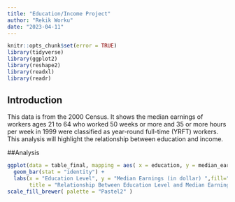 ```yaml
---
title: "Education/Income Project"
author: "Rekik Worku"
date: "2023-04-11"
---
```


```r
knitr::opts_chunk$set(error = TRUE)
library(tidyverse)
library(ggplot2)
library(reshape2)
library(readxl)
library(readr)

```

## Introduction

This data is from the 2000 Census. It shows the median earnings of workers ages 21 to 64 who worked 50 weeks or more and 35 or more hours per week in 1999 were classified as year-round full-time (YRFT) workers. This analysis will highlight the relationship between education and income.

##Analysis

```r
ggplot(data = table_final, mapping = aes( x = education, y = median_earnings,fill= education)) + 
  geom_bar(stat = "identity") +
  labs(x = "Education Level", y = "Median Earnings (in dollar) ",fill="Type of Activity",
       title = "Relationship Between Education Level and Median Earnings of U.S Adults Ages 21-64 (2000) ")
scale_fill_brewer( palette = "Pastel2" )
```
